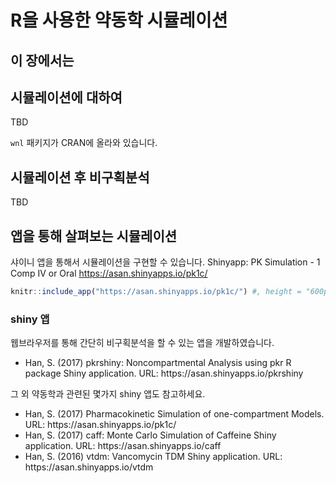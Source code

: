 # R을 사용한 약동학 시뮬레이션 {#simulation}

## 이 장에서는 {#summary-simulation}

## 시뮬레이션에 대하여

TBD

`wnl` 패키지가 CRAN에 올라와 있습니다.

## 시뮬레이션 후 비구획분석

TBD

## 앱을 통해 살펴보는 시뮬레이션

샤이니 앱을 통해서 시뮬레이션을 구현할 수 있습니다. Shinyapp: PK Simulation - 1 Comp IV or Oral <https://asan.shinyapps.io/pk1c/>

```r
knitr::include_app("https://asan.shinyapps.io/pk1c/") #, height = "600px")
```




### shiny 앱

웹브라우저를 통해 간단히 비구획분석을 할 수 있는 앱을 개발하였습니다.

- Han, S. (2017) pkrshiny: Noncompartmental Analysis using pkr R package Shiny application. URL: https://asan.shinyapps.io/pkrshiny

그 외 약동학과 관련된 몇가지 shiny 앱도 참고하세요.

- Han, S. (2017) Pharmacokinetic Simulation of one-compartment Models. URL: https://asan.shinyapps.io/pk1c/ 
- Han, S. (2017) caff: Monte Carlo Simulation of Caffeine Shiny application. URL: https://asan.shinyapps.io/caff
- Han, S. (2016) vtdm: Vancomycin TDM Shiny application. URL: https://asan.shinyapps.io/vtdm

